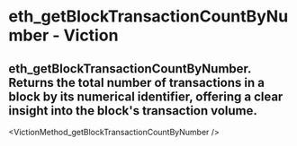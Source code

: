 # eth_getBlockTransactionCountByNumber - Viction

## eth_getBlockTransactionCountByNumber. Returns the total number of transactions in a block by its numerical identifier, offering a clear insight into the block's transaction volume.


<VictionMethod_getBlockTransactionCountByNumber />
